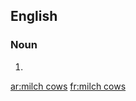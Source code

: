 ==English==

===Noun===
{{head|en|noun plural form}}

# {{plural of|milch cow|lang=en}}

[[ar:milch cows]]
[[fr:milch cows]]